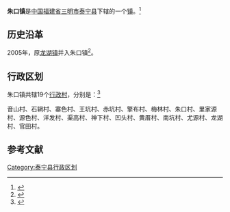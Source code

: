 {{中国乡级行政区
|景观照片文件名 = 寨色村的悬空寺 - panoramio.jpg
|景观照片描述 = 寨色村
|汉语拼音 = 
|其他语言 = 
|其他语言名称 = 
|旧称 = 
|地名出处 = 
|位置图文件名 = 
|位置图描述 = 
|自定义图片= 
|建置时间 = 
|政府驻地 = 
|毗邻 = 
|总面积 = 
|总人口 = 
|总人口年份 = 
|户籍人口 = 
|户籍人口年份 = 
|常住人口 = 
|常住人口年份 = 
|人口密度 = 
|GDP = 
|GDP年份 = 
|邮政编码 = 354402
|电话区号 = 598
|官方网站 = 
|网站名称 = 
|35/04/29/101/000}}

'''朱口镇'''是[[中华人民共和国|中国]][[福建省|福建省]][[三明市|三明市]][[泰宁县|泰宁县]]下辖的一个[[行政建制镇|镇]]。<ref>{{PRC admin/ref sgc|{{PRC admin/parent|35/04/29/101/000}}}}</ref>

== 历史沿革 ==
2005年，原[[龙湖镇_(泰宁县)|龙湖镇]]并入朱口镇<ref>{{cite web|author=福建省人民政府|title=福建省人民政府关于撤销泰宁县龙湖镇建制并入朱口镇的批复|url=http://www.fujian.gov.cn/zfxxgkl/xxgkml/jgzz/mzcjbzzc/200806/t20080619_75899.htm|accessdate=2011-11-23|date=2005-11-14|year=2005}}{{dead link|date=2018年1月 |bot=InternetArchiveBot |fix-attempted=yes }}</ref>。

== 行政区划 ==

朱口镇共辖19个[[行政村|行政村]]，分别是：<ref>{{PRC admin/ref sgc|35/04/29/101/000}}</ref>

音山村、石辋村、寨色村、王坑村、赤坑村、擎布村、梅林村、朱口村、里家源村、源色村、洋发村、渠高村、神下村、凹头村、黄厝村、南坑村、尤源村、龙湖村、官田村。 

== 参考文献 ==
{{Reflist}}

{{泰宁县行政区划}}
{{福建小作品}}

[[Category:泰宁县行政区划|Category:泰宁县行政区划]]